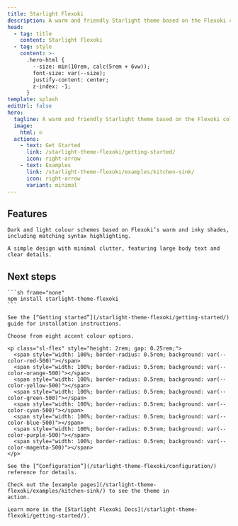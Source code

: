 ```yaml
---
title: Starlight Flexoki
description: A warm and friendly Starlight theme based on the Flexoki colour palette
head:
  - tag: title
    content: Starlight Flexoki
  - tag: style
    content: >-
      .hero-html {
        --size: min(10rem, calc(5rem + 6vw));
        font-size: var(--size);
        justify-content: center;
        z-index: -1;
      }
template: splash
editUrl: false
hero:
  tagline: A warm and friendly Starlight theme based on the Flexoki colour palette
  image:
    html: ☺️
  actions:
    - text: Get Started
      link: /starlight-theme-flexoki/getting-started/
      icon: right-arrow
    - text: Examples
      link: /starlight-theme-flexoki/examples/kitchen-sink/
      icon: right-arrow
      variant: minimal
---
```



## Features

<CardGrid>

  <Card title="Flexoki colour theme" icon="seti:svg">

    Dark and light colour schemes based on Flexoki’s warm and inky shades, including matching syntax highlighting.

  </Card>
  
  <Card title="Readable design" icon="seti:font">

    A simple design with minimal clutter, featuring large body text and clear details.

  </Card>

</CardGrid>

## Next steps

<CardGrid>
  
  <Card title="Install the theme" icon="puzzle">
    
    ```sh frame="none"
    npm install starlight-theme-flexoki
    ```
    
    See the [“Getting started”](/starlight-theme-flexoki/getting-started/) guide for installation instructions.
  
  </Card>
  
  <Card title="Configure the theme" icon="setting">
  
    Choose from eight accent colour options.

    <p class="sl-flex" style="height: 2rem; gap: 0.25rem;">
      <span style="width: 100%; border-radius: 0.5rem; background: var(--color-red-500)"></span>
      <span style="width: 100%; border-radius: 0.5rem; background: var(--color-orange-500)"></span>
      <span style="width: 100%; border-radius: 0.5rem; background: var(--color-yellow-500)"></span>
      <span style="width: 100%; border-radius: 0.5rem; background: var(--color-green-500)"></span>
      <span style="width: 100%; border-radius: 0.5rem; background: var(--color-cyan-500)"></span>
      <span style="width: 100%; border-radius: 0.5rem; background: var(--color-blue-500)"></span>
      <span style="width: 100%; border-radius: 0.5rem; background: var(--color-purple-500)"></span>
      <span style="width: 100%; border-radius: 0.5rem; background: var(--color-magenta-500)"></span>
    </p>

    See the [“Configuration”](/starlight-theme-flexoki/configuration/) reference for details.

  </Card>

  <Card title="Preview the theme" icon="seti:image">

    Check out the [example pages](/starlight-theme-flexoki/examples/kitchen-sink/) to see the theme in
    action.

  </Card>

  <Card title="Read the docs" icon="open-book">

    Learn more in the [Starlight Flexoki Docs](/starlight-theme-flexoki/getting-started/).

  </Card>

</CardGrid>
